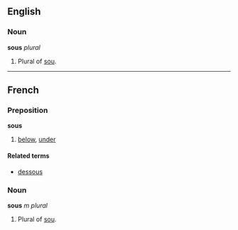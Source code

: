 ==English==
===Noun===
'''sous''' ''plural''

#Plural of [[sou]].

----
==French==
===Preposition===
'''sous'''

#[[below]], [[under]]

====Related terms====
*[[dessous]]

===Noun===
'''sous''' ''m plural''

#Plural of [[sou#French|sou]].